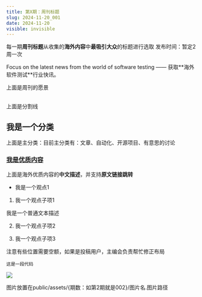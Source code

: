 ```yaml
---
title: 第X期：周刊标题
slug: 2024-11-20_001
date: 2024-11-20
visible: invisible
---
```


每一期**周刊标题**从收集的**海外内容**中**最吸引大众**的标题进行选取
发布时间：暂定2周一次

<Aside>
Focus on the latest news from the world of software testing —— 获取**海外软件测试**行业快讯。
</Aside>

上面是周刊的愿景

## 

上面是分割线

## 我是一个分类

上面是主分类：目前主分类有：文章、自动化、开源项目、有意思的讨论

### [我是优质内容](https://weekly.funfox.icu)

上面是海外优质内容的**中文描述**，并支持**原文链接跳转**

- 我是一个观点1

1. 我一个观点子项1

我是一个普通文本描述

2. 我一个观点子项2

3. 我一个观点子项3

<Aside>
注意有些位置需要空额，如果是投稿用户，主编会负责帮忙修正布局
</Aside>

```
这是一段代码

```


![](/assets/周刊模板/image.png)

图片放置在public/assets/{期数：如第2期就是002}/图片名.图片路径